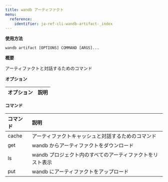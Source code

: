 ---
title: wandb アーティファクト
menu:
  reference:
    identifier: ja-ref-cli-wandb-artifact-_index
---

**使用方法**

`wandb artifact [OPTIONS] COMMAND [ARGS]...`

**概要**

アーティファクトと対話するためのコマンド

**オプション**

| **オプション** | **説明** |
| :--- | :--- |

**コマンド**

| **コマンド** | **説明** |
| :--- | :--- |
| cache | アーティファクトキャッシュと対話するためのコマンド |
| get | wandb からアーティファクトをダウンロード |
| ls | wandb プロジェクト内のすべてのアーティファクトをリスト表示 |
| put | wandb にアーティファクトをアップロード |
